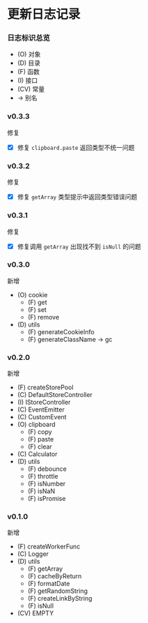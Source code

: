 # 更新日志记录

### 日志标识总览

- (O) 对象
- (D) 目录
- (F) 函数
- (I) 接口
- (CV) 常量
- -> 别名

### v0.3.3

修复

- [x] 修复 `clipboard.paste` 返回类型不统一问题


### v0.3.2

修复

- [x] 修复 `getArray` 类型提示中返回类型错误问题


### v0.3.1

修复

- [x] 修复调用 `getArray` 出现找不到 `isNull` 的问题

### v0.3.0

新增

- (O) cookie
  - (F) get
  - (F) set
  - (F) remove
- (D) utils
  - (F) generateCookieInfo
  - (F) generateClassName -> gc

### v0.2.0

新增

- (F) createStorePool
- (C) DefaultStoreController
- (I) IStoreController
- (C) EventEmitter
- (C) CustomEvent
- (O) clipboard
  - (F) copy
  - (F) paste
  - (F) clear
- (C) Calculator
- (D) utils
  - (F) debounce
  - (F) throttle
  - (F) isNumber
  - (F) isNaN
  - (F) isPromise

### v0.1.0

新增

- (F) createWorkerFunc
- (C) Logger
- (D) utils
  - (F) getArray
  - (F) cacheByReturn
  - (F) formatDate
  - (F) getRandomString
  - (F) createLinkByString
  - (F) isNull
- (CV) EMPTY
